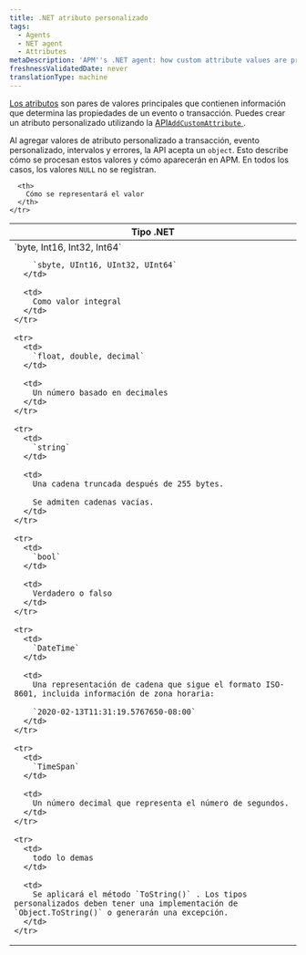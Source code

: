 ```yaml
---
title: .NET atributo personalizado
tags:
  - Agents
  - NET agent
  - Attributes
metaDescription: 'APM''s .NET agent: how custom attribute values are processed and how they will appear in APM.'
freshnessValidatedDate: never
translationType: machine
---
```


[Los atributos](/docs/features/agent-attributes) son pares de valores principales que contienen información que determina las propiedades de un evento o transacción. Puedes crear un atributo personalizado utilizando la [API`AddCustomAttribute` ](/docs/agents/net-agent/net-agent-api/itransaction/#addcustomattribute).

Al agregar valores de atributo personalizado a transacción, evento personalizado, intervalos y errores, la API acepta un `object`. Esto describe cómo se procesan estos valores y cómo aparecerán en APM. En todos los casos, los valores `NULL` no se registran.

<table>
  <thead>
    <tr>
      <th>
        Tipo .NET
      </th>

      <th>
        Cómo se representará el valor
      </th>
    </tr>
  </thead>

  <tbody>
    <tr>
      <td>
        `byte, Int16, Int32, Int64`

        `sbyte, UInt16, UInt32, UInt64`
      </td>

      <td>
        Como valor integral
      </td>
    </tr>

    <tr>
      <td>
        `float, double, decimal`
      </td>

      <td>
        Un número basado en decimales
      </td>
    </tr>

    <tr>
      <td>
        `string`
      </td>

      <td>
        Una cadena truncada después de 255 bytes.

        Se admiten cadenas vacías.
      </td>
    </tr>

    <tr>
      <td>
        `bool`
      </td>

      <td>
        Verdadero o falso
      </td>
    </tr>

    <tr>
      <td>
        `DateTime`
      </td>

      <td>
        Una representación de cadena que sigue el formato ISO-8601, incluida información de zona horaria:

        `2020-02-13T11:31:19.5767650-08:00`
      </td>
    </tr>

    <tr>
      <td>
        `TimeSpan`
      </td>

      <td>
        Un número decimal que representa el número de segundos.
      </td>
    </tr>

    <tr>
      <td>
        todo lo demas
      </td>

      <td>
        Se aplicará el método `ToString()` . Los tipos personalizados deben tener una implementación de `Object.ToString()` o generarán una excepción.
      </td>
    </tr>
  </tbody>
</table>
